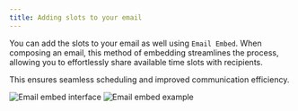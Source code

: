 ```yaml
---
title: Adding slots to your email
---
```


You can add the slots to your email as well using `Email Embed`. When composing an email, this method of embedding streamlines the process, allowing you to effortlessly share available time slots with recipients.

This ensures seamless scheduling and improved communication efficiency.

<img src="//images/i1600x900-z2MekYaA6oWf_nzivcl.png" alt="Email embed interface" />

<img src="//images/i1600x900-CYkkzVSEXUuc_epdmrm.png" alt="Email embed example" />
